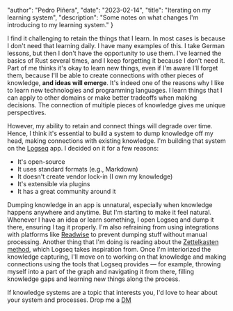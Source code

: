 
  "author": "Pedro Piñera",
  "date": "2023-02-14",
  "title": "Iterating on my learning system",
  "description": "Some notes on what changes I'm introducing to my learning system."
}




I find it challenging to retain the things that I learn.
In most cases is because I don't need that learning daily.
I have many examples of this.
I take German lessons, but then I don't have the opportunity to use them.
I've learned the basics of Rust several times, and I keep forgetting it because I don't need it.
Part of me thinks it's okay to learn new things,
even if I'm aware I'll forget them, because I'll be able to create connections with other pieces of knowledge, **and ideas will emerge**.
It's indeed one of the reasons why I like to learn new technologies and programming languages.
I learn things that I can apply to other domains or make better tradeoffs when making decisions.
The connection of multiple pieces of knowledge gives me unique perspectives.

However,
my ability to retain and connect things will degrade over time.
Hence, I think it's essential to build a system to dump knowledge off my head, making connections with existing knowledge.
I'm building that system on the [Logseq](https://logseq.com/) app.
I decided on it for a few reasons:

- It's open-source
- It uses standard formats (e.g., Markdown)
- It doesn't create vendor lock-in (I own my knowledge)
- It's extensible via plugins
- It has a great community around it

Dumping knowledge in an app is unnatural, especially when knowledge happens anywhere and anytime.
But I'm starting to make it feel natural.
Whenever I have an idea or learn something, I open Logseq and dump it there, ensuring I tag it properly.
I'm also refraining from using integrations with platforms like [Readwise](https://readwise.io/) to prevent dumping stuff without manual processing.
Another thing that I'm doing is reading about the [Zettelkasten method](https://zettelkasten.de/), which Logseq takes inspiration from.
Once I'm interiorized the knowledge capturing,
I'll move on to working on that knowledge and making connections using the tools that Logseq provides — for example, throwing myself into a part of the graph and navigating it from there, filling knowledge gaps and learning new things along the process.

If knowledge systems are a topic that interests you, I'd love to hear about your system and processes.
Drop me a [DM](https://twitter.com/pepicrft)

    